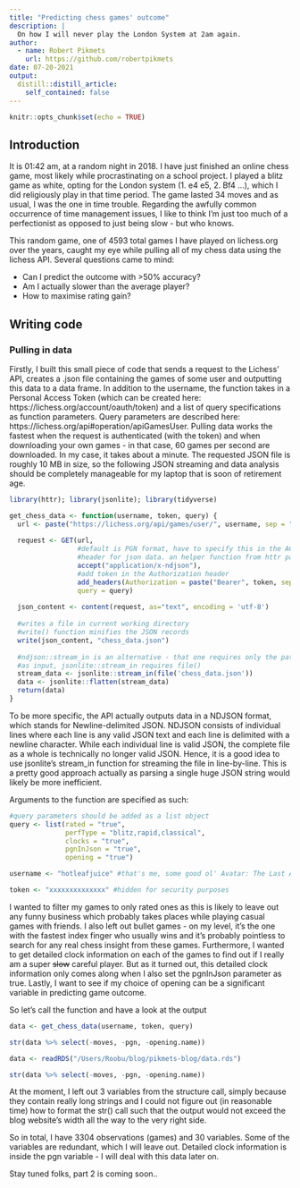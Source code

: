 ```yaml
---
title: "Predicting chess games' outcome"
description: |
  On how I will never play the London System at 2am again.
author:
  - name: Robert Pikmets
    url: https://github.com/robertpikmets
date: 07-20-2021
output:
  distill::distill_article:
    self_contained: false
---
```


```r
knitr::opts_chunk$set(echo = TRUE)
```


## Introduction

It is 01:42 am, at a random night in 2018. I have just finished an online chess game, most likely while procrastinating on a school project. I played a blitz game as white, opting for the London system (1. e4 e5, 2. Bf4 ...), which I did religiously play in that time period. The game lasted 34 moves and as usual, I was the one in time trouble. Regarding the awfully common occurrence of time management issues, I like to think I'm just too much of a perfectionist as opposed to just being slow - but who knows.


This random game, one of 4593 total games I have played on lichess.org over the years, caught my eye while pulling all of my chess data using the lichess API. Several questions came to mind:

- Can I predict the outcome with >50% accuracy?
- Am I actually slower than the average player?
- How to maximise rating gain?


## Writing code

### Pulling in data

Firstly, I built this small piece of code that sends a request to the Lichess' API, creates a .json file containing the games of some user and outputting this data to a data frame. In addition to the username, the function takes in a Personal Access Token (which can be created here: https://lichess.org/account/oauth/token) and a list of query specifications as function parameters. Query parameters are described here: https://lichess.org/api#operation/apiGamesUser. Pulling data works the fastest when the request is authenticated (with the token) and when downloading your own games - in that case, 60 games per second are downloaded. In my case, it takes about a minute. The requested JSON file is roughly 10 MB in size, so the following JSON streaming and data analysis should be completely manageable for my laptop that is soon of retirement age.

```r
library(httr); library(jsonlite); library(tidyverse)

get_chess_data <- function(username, token, query) {
  url <- paste("https://lichess.org/api/games/user/", username, sep = "")
  
  request <- GET(url, 
                 #default is PGN format, have to specify this in the ACCEPT 
                 #header for json data. an helper function from httr package is used
                 accept("application/x-ndjson"), 
                 #add token in the Authorization header
                 add_headers(Authorization = paste("Bearer", token, sep = " ")),
                 query = query)
  
  json_content <- content(request, as="text", encoding = 'utf-8')
  
  #writes a file in current working directory
  #write() function minifies the JSON records
  write(json_content, "chess_data.json")
  
  #ndjson::stream_in is an alternative - that one requires only the path
  #as input, jsonlite::stream_in requires file()
  stream_data <- jsonlite::stream_in(file('chess_data.json'))
  data <- jsonlite::flatten(stream_data)
  return(data)
}
```

To be more specific, the API actually outputs data in a NDJSON format, which stands for Newline-delimited JSON. NDJSON consists of individual lines where each line is any valid JSON text and each line is delimited with a newline character. While each individual line is valid JSON, the complete file as a whole is technically no longer valid JSON. Hence, it is a good idea to use jsonlite's stream_in function for streaming the file in line-by-line. This is a pretty good approach actually as parsing a single huge JSON string would likely be more inefficient. 

Arguments to the function are specified as such:

```r
#query parameters should be added as a list object
query <- list(rated = "true", 
              perfType = "blitz,rapid,classical",
              clocks = "true",
              pgnInJson = "true",
              opening = "true")

username <- "hotleafjuice" #that's me, some good ol' Avatar: The Last Airbender reference

token <- "xxxxxxxxxxxxxx" #hidden for security purposes

```

I wanted to filter my games to only rated ones as this is likely to leave out any funny business which probably takes places while playing casual games with friends. I also left out bullet games - on my level, it's the one with the fastest index finger who usually wins and it's probably pointless to search for any real chess insight from these games. Furthermore, I wanted to get detailed clock information on each of the games to find out if I really am a super ~~slow~~ careful player. But as it turned out, this detailed clock information only comes along when I also set the pgnInJson parameter as true.
Lastly, I want to see if my choice of opening can be a significant variable in predicting game outcome.

So let's call the function and have a look at the output

```r
data <- get_chess_data(username, token, query)

str(data %>% select(-moves, -pgn, -opening.name))
```

```r
data <- readRDS("/Users/Roobu/blog/pikmets-blog/data.rds")
```

```r
str(data %>% select(-moves, -pgn, -opening.name))
```

At the moment, I left out 3 variables from the structure call, simply because they contain really long strings and I could not figure out (in reasonable time) how to format the str() call such that the output would not exceed the blog website's width all the way to the very right side.

So in total, I have 3304 observations (games) and 30 variables. Some of the variables are redundant, which I will leave out. Detailed clock information is inside the pgn variable - I will deal with this data later on.

Stay tuned folks, part 2 is coming soon..

